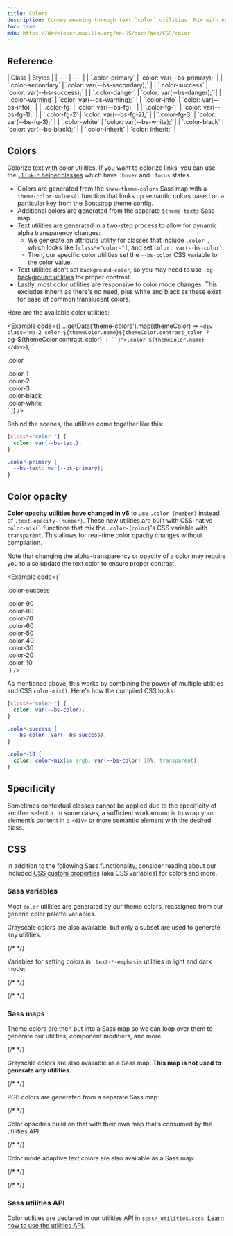```yaml
---
title: Colors
description: Convey meaning through text `color` utilities. Mix with opacity utilities powered by `color-mix()` to control translucency, too.
toc: true
mdn: https://developer.mozilla.org/en-US/docs/Web/CSS/color
---
```



## Reference

<BsTable class="table reference-table">
| Class | Styles |
| --- | --- |
| `.color-primary` | `color: var(--bs-primary);` |
| `.color-secondary` | `color: var(--bs-secondary);` |
| `.color-success` | `color: var(--bs-success);` |
| `.color-danger` | `color: var(--bs-danger);` |
| `.color-warning` | `color: var(--bs-warning);` |
| `.color-info` | `color: var(--bs-info);` |
| `.color-fg` | `color: var(--bs-fg);` |
| `.color-fg-1` | `color: var(--bs-fg-1);` |
| `.color-fg-2` | `color: var(--bs-fg-2);` |
| `.color-fg-3` | `color: var(--bs-fg-3);` |
| `.color-white` | `color: var(--bs-white);` |
| `.color-black` | `color: var(--bs-black);` |
| `.color-inherit` | `color: inherit;` |
</BsTable>

## Colors

Colorize text with color utilities. If you want to colorize links, you can use the [`.link-*` helper classes]([[docsref:/helpers/colored-links]]) which have `:hover` and `:focus` states.

- Colors are generated from the `$new-theme-colors` Sass map with a `theme-color-values()` function that looks up semantic colors based on a particular key from the Bootstrap theme config.
- Additional colors are generated from the separate `$theme-texts` Sass map.
- Text utilities are generated in a two-step process to allow for dynamic alpha transparency changes:
  - We generate an attribute utility for classes that include `.color-`, which looks like `[class*="color-"]`, and set `color: var(--bs-color)`.
  - Then, our specific color utilities set the `--bs-color` CSS variable to the color value.
- Text utilities don't set `background-color`, so you may need to use `.bg-` [background utilities]([[docsref:/utilities/background]]) for proper contrast.
- Lastly, most color utilities are responsive to color mode changes. This excludes inherit as there's no need, plus white and black as these exist for ease of common translucent colors.

Here are the available color utilities:

<Example code={[
  ...getData('theme-colors').map((themeColor) => `<div class="mb-2 color-${themeColor.name}${themeColor.contrast_color ? ` bg-${themeColor.contrast_color}` : ``}">.color-${themeColor.name}</div>`),
  `<div class="mb-2 color">.color</div>
<div class="mb-2 color-1">.color-1</div>
<div class="mb-2 color-2">.color-2</div>
<div class="mb-2 color-3">.color-3</div>

<div class="mb-2 color-black bg-white">.color-black</div>
<div class="mb-2 color-white bg-black">.color-white</div>`
]} />

Behind the scenes, the utilities come together like this:

```css
[class*="color-"] {
  color: var(--bs-text);
}

.color-primary {
  --bs-text: var(--bs-primary);
}
```

<Callout name="warning-color-assistive-technologies" />

## Color opacity

<BreakingChange />

**Color opacity utilities have changed in v6** to use `.color-{number}` instead of `.text-opacity-{number}`. These new utilities are built with CSS-native `color-mix()` functions that mix the `.color-{color}`'s CSS variable with `transparent`. This allows for real-time color opacity changes without compilation.

Note that changing the alpha-transparency or opacity of a color may require you to also update the text color to ensure proper contrast.

<Example code={`<div class="p-2 color-success">.color-success</div>
<div class="p-2 color-success color-90">.color-90</div>
<div class="p-2 color-success color-80">.color-80</div>
<div class="p-2 color-success color-70">.color-70</div>
<div class="p-2 color-success color-60">.color-60</div>
<div class="p-2 color-success color-50">.color-50</div>
<div class="p-2 color-success color-40">.color-40</div>
<div class="p-2 color-success color-30">.color-30</div>
<div class="p-2 color-success color-20">.color-20</div>
<div class="p-2 color-success color-10">.color-10</div>`} />

As mentioned above, this works by combining the power of multiple utilities and CSS `color-mix()`. Here's how the compiled CSS looks:

```css
[class*="color-"] {
  color: var(--bs-color);
}

.color-success {
  --bs-color: var(--bs-success);
}

.color-10 {
  color: color-mix(in srgb, var(--bs-color) 10%, transparent);
}
```

## Specificity

Sometimes contextual classes cannot be applied due to the specificity of another selector. In some cases, a sufficient workaround is to wrap your element’s content in a `<div>` or more semantic element with the desired class.

## CSS

In addition to the following Sass functionality, consider reading about our included [CSS custom properties]([[docsref:/customize/css-variables]]) (aka CSS variables) for colors and more.

### Sass variables

Most `color` utilities are generated by our theme colors, reassigned from our generic color palette variables.

<ScssDocs name="theme-colors" file="scss/_theme.scss" />

<ScssDocs name="utils-color" file="scss/_utilities.scss" />

Grayscale colors are also available, but only a subset are used to generate any utilities.

{/* <ScssDocs name="gray-color-variables" file="scss/_variables.scss" /> */}

Variables for setting colors in `.text-*-emphasis` utilities in light and dark mode:

{/* <ScssDocs name="theme-text-variables" file="scss/_variables.scss" /> */}

{/* <ScssDocs name="theme-text-dark-variables" file="scss/_variables-dark.scss" /> */}

### Sass maps

Theme colors are then put into a Sass map so we can loop over them to generate our utilities, component modifiers, and more.

{/* <ScssDocs name="theme-colors-map" file="scss/_variables.scss" /> */}

Grayscale colors are also available as a Sass map. **This map is not used to generate any utilities.**

{/* <ScssDocs name="gray-colors-map" file="scss/_variables.scss" /> */}

RGB colors are generated from a separate Sass map:

{/* <ScssDocs name="theme-colors-rgb" file="scss/_maps.scss" /> */}

Color opacities build on that with their own map that’s consumed by the utilities API:

{/* <ScssDocs name="utilities-text-colors" file="scss/_maps.scss" /> */}

Color mode adaptive text colors are also available as a Sass map:

{/* <ScssDocs name="theme-text-map" file="scss/_maps.scss" /> */}

{/* <ScssDocs name="theme-text-dark-map" file="scss/_maps.scss" /> */}

### Sass utilities API

Color utilities are declared in our utilities API in `scss/_utilities.scss`. [Learn how to use the utilities API.]([[docsref:/utilities/api#using-the-api]])

<ScssDocs name="utils-color" file="scss/_utilities.scss" />
